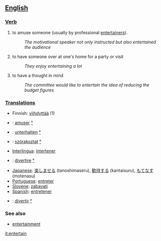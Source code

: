 == [[English]] ==

=== [[Verb]] ===
# to amuse someone (usually by professional [[entertainer]]s).
#:''The motivational speaker not only instructed but also entertained the audience''
# to have someone over at one's home for a party or visit
#:''They enjoy entertaining a lot''
# to have a thought in mind
#:''The committee would like to entertain the idea  of reducing the budget figures''

=== [[Translation]]s ===
*Finnish: [[viihdyttää]] (1)
*{{fr}}: [[amuser]] [[:fr:amuser|°]]
*{{de}}: [[unterhalten]] [[:de:unterhalten|°]]
*{{hu}}: [[szórakoztat]] [[:hu:szórakoztat|°]]
*[[Interlingua]]: [[intertener]]
*{{it}}: [[divertire]] [[:it:divertire|°]]
*[[Japanese]]: [[楽しませる]] (tanoshimaseru), [[歓待する]] (kantaisuru), [[もてなす]] (motenasu)
*[[Portuguese]]: [[entreter]]
*[[Slovene]]: [[zabavati]]
*[[Spanish]]: [[entretener]]
*{{es}}: [[divertir]] [[:es:divertir|°]]

=== See also ===
*[[entertainment]]

[[it:entertain]]
